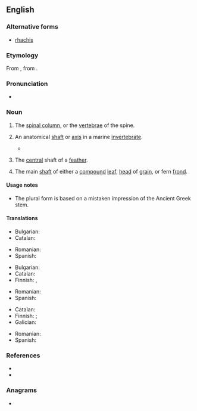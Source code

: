 {{also|Rachiș}}
==English==
{{wikipedia}}

===Alternative forms===
* [[rhachis]]

===Etymology===
From {{bor|en|NL.|rachis}}, from {{der|en|grc|ῥάχις||spine, ridge}}.

===Pronunciation===
* {{a|UK|US}} {{IPA|en|/ˈɹeɪkɪs/}}

===Noun===
{{en-noun|+|rachides}}

# {{lb|en|obsolete|zoology|anatomy}} The [[spinal column]], or the [[vertebrae]] of the spine. {{defdate|17th|19th c.}}
# {{lb|en|zoology}} An anatomical [[shaft]] or [[axis]] in a marine [[invertebrate]]. {{defdate|from 18th c.}}
#* {{quote-book|en|author=Danna Staaf|title=Squid Empire|publisher=ForeEdge|year=2017|isbn=9781611689235|page=115|passage=In some squid species, the pen '''rachis''' flares out into wings on either side, and the tip of the '''rachis''' grows into a thick cone.}}
# {{lb|en|ornithology}} The [[central]] shaft of a [[feather]]. {{defdate|from 19th c.}}
# {{lb|en|botany}} The main [[shaft]] of either a [[compound]] [[leaf]], [[head]] of [[grain]], or fern [[frond]]. {{defdate|from 19th c.}}

====Usage notes====
* The plural form {{m|en|rachides}} is based on a mistaken impression of the Ancient Greek stem.

====Translations====
{{trans-top-also|spinal column|spinal column}}
* Bulgarian: {{t|bg|гръбнак|m}}
* Catalan: {{t+|ca|raquis|m}}
{{trans-mid}}
* Romanian: {{t+|ro|rahis|n}}
* Spanish: {{t+|es|raquis|m}}
{{trans-bottom}}

{{trans-top|zoology: anatomical shaft or axis in a marine invertebrate}}
{{trans-mid}}
{{trans-bottom}}

{{trans-top|central shaft of a feather}}
* Bulgarian: {{t+|bg|стъбло|n}}
* Catalan: {{t+|ca|raquis|m}}
* Finnish: {{t+|fi|ruoti}}, {{t+|fi|ruoto}}
{{trans-mid}}
* Romanian: {{t+|ro|rahis|n}}
* Spanish: {{t+|es|raquis|m}}
{{trans-bottom}}

{{trans-top|main shaft of a compound leaf or head of grain}}
* Catalan: {{t+|ca|raquis|m}}
* Finnish: {{t|fi|keskiranka}} {{q|compound leaf}}; {{t|fi|lapakko}} {{q|head of grain}}
* Galician: {{t+|gl|raque|m}}
{{trans-mid}}
* Romanian: {{t+|ro|rahis|n}}
* Spanish: {{t+|es|raquis|m}}
{{trans-bottom}}

===References===
* {{R:OneLook}}
* {{R:Century 1911}}

===Anagrams===
* {{anagrams|en|a=achirs|Charis|Sirach|chairs}}

{{C|en|Animal body parts}}